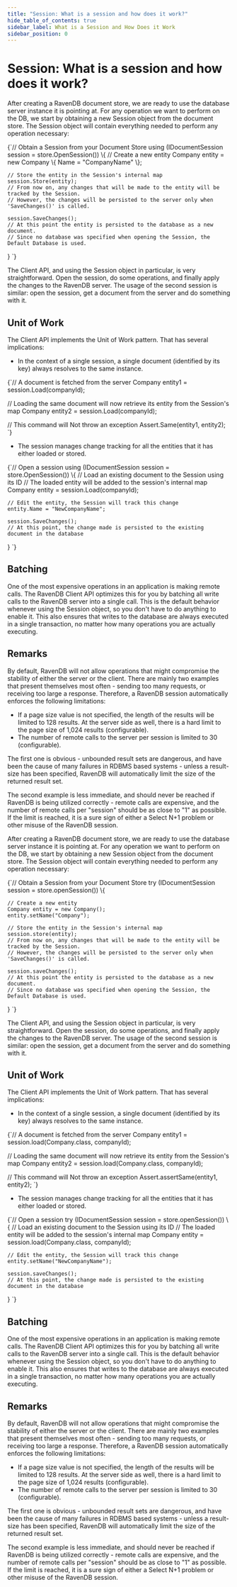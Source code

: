 ---
title: "Session: What is a session and how does it work?"
hide_table_of_contents: true
sidebar_label: What is a Session and How Does it Work
sidebar_position: 0
---




# Session: What is a session and how does it work?
<LanguageSwitcher supportedLanguages={supportedLanguages} />
<LanguageContent language="csharp">


After creating a RavenDB document store, we are ready to use the database server instance it is pointing at. For any operation we want to perform on the DB, we start by obtaining a new Session object from the document store. The Session object will contain everything needed to perform any operation necessary:

<TabItem value="session_usage_1" label="session_usage_1">
<CodeBlock language="csharp">
{`// Obtain a Session from your Document Store
using (IDocumentSession session = store.OpenSession())
\{
    // Create a new entity
    Company entity = new Company \{ Name = "CompanyName" \};
    
    // Store the entity in the Session's internal map
    session.Store(entity);
    // From now on, any changes that will be made to the entity will be tracked by the Session.
    // However, the changes will be persisted to the server only when 'SaveChanges()' is called.
    
    session.SaveChanges();
    // At this point the entity is persisted to the database as a new document.
    // Since no database was specified when opening the Session, the Default Database is used.
\}
`}
</CodeBlock>
</TabItem>

The Client API, and using the Session object in particular, is very straightforward. Open the session, do some operations, and finally apply the changes to the RavenDB server. The usage of the second session is similar: open the session, get a document from the server and do something with it.

## Unit of Work

The Client API implements the Unit of Work pattern. That has several implications:

* In the context of a single session, a single document (identified by its key) always resolves to the same instance.

<TabItem value="session_usage_3" label="session_usage_3">
<CodeBlock language="csharp">
{`// A document is fetched from the server
Company entity1 = session.Load<Company>(companyId);

// Loading the same document will now retrieve its entity from the Session's map
Company entity2 = session.Load<Company>(companyId);

// This command will Not throw an exception
Assert.Same(entity1, entity2);
`}
</CodeBlock>
</TabItem>

* The session manages change tracking for all the entities that it has either loaded or stored.

<TabItem value="session_usage_2" label="session_usage_2">
<CodeBlock language="csharp">
{`// Open a session
using (IDocumentSession session = store.OpenSession())
\{
    // Load an existing document to the Session using its ID
    // The loaded entity will be added to the session's internal map
    Company entity = session.Load<Company>(companyId);
    
    // Edit the entity, the Session will track this change
    entity.Name = "NewCompanyName";

    session.SaveChanges();
    // At this point, the change made is persisted to the existing document in the database
\}
`}
</CodeBlock>
</TabItem>

## Batching

One of the most expensive operations in an application is making remote calls. The RavenDB Client API optimizes this for you by batching all write calls to the RavenDB server into a single call. This is the default behavior whenever using the Session object, so you don't have to do anything to enable it. This also ensures that writes to the database are always executed in a single transaction, no matter how many operations you are actually executing.

## Remarks

By default, RavenDB will not allow operations that might compromise the stability of either the server or the client. There are mainly two examples that present themselves most often - sending too many requests, or receiving too large a response. Therefore, a RavenDB session automatically enforces the following limitations:

* If a page size value is not specified, the length of the results will be limited to 128 results. At the server side as well, there is a hard limit to the page size of 1,024 results (configurable).
* The number of remote calls to the server per session is limited to 30 (configurable).

The first one is obvious - unbounded result sets are dangerous, and have been the cause of many failures in RDBMS based systems - unless a result-size has been specified, RavenDB will automatically limit the size of the returned result set.

The second example is less immediate, and should never be reached if RavenDB is being utilized correctly - remote calls are expensive, and the number of remote calls per "session" should be as close to "1" as possible. If the limit is reached, it is a sure sign of either a Select N+1 problem or other misuse of the RavenDB session.


</LanguageContent>
<LanguageContent language="java">


After creating a RavenDB document store, we are ready to use the database server instance it is pointing at. For any operation we want to perform on the DB, we start by obtaining a new Session object from the document store. The Session object will contain everything needed to perform any operation necessary:

<TabItem value="session_usage_1" label="session_usage_1">
<CodeBlock language="java">
{`// Obtain a Session from your Document Store
try (IDocumentSession session = store.openSession()) \{

    // Create a new entity
    Company entity = new Company();
    entity.setName("Company");
    
    // Store the entity in the Session's internal map
    session.store(entity);
    // From now on, any changes that will be made to the entity will be tracked by the Session.
    // However, the changes will be persisted to the server only when 'SaveChanges()' is called.
    
    session.saveChanges();
    // At this point the entity is persisted to the database as a new document.
    // Since no database was specified when opening the Session, the Default Database is used.
\}
`}
</CodeBlock>
</TabItem>

The Client API, and using the Session object in particular, is very straightforward. Open the session, do some operations, and finally apply the changes to the RavenDB server. The usage of the second session is similar: open the session, get a document from the server and do something with it.

## Unit of Work

The Client API implements the Unit of Work pattern. That has several implications:

* In the context of a single session, a single document (identified by its key) always resolves to the same instance.

<TabItem value="session_usage_3" label="session_usage_3">
<CodeBlock language="java">
{`// A document is fetched from the server
Company entity1 = session.load(Company.class, companyId);

// Loading the same document will now retrieve its entity from the Session's map
Company entity2 = session.load(Company.class, companyId);

// This command will Not throw an exception
Assert.assertSame(entity1, entity2);
`}
</CodeBlock>
</TabItem>

* The session manages change tracking for all the entities that it has either loaded or stored.

<TabItem value="session_usage_2" label="session_usage_2">
<CodeBlock language="java">
{`// Open a session
try (IDocumentSession session = store.openSession()) \{
    // Load an existing document to the Session using its ID
    // The loaded entity will be added to the session's internal map
    Company entity = session.load(Company.class, companyId);
    
    // Edit the entity, the Session will track this change
    entity.setName("NewCompanyName");

    session.saveChanges();
    // At this point, the change made is persisted to the existing document in the database
\}
`}
</CodeBlock>
</TabItem>

## Batching

One of the most expensive operations in an application is making remote calls. The RavenDB Client API optimizes this for you by batching all write calls to the RavenDB server into a single call. This is the default behavior whenever using the Session object, so you don't have to do anything to enable it. This also ensures that writes to the database are always executed in a single transaction, no matter how many operations you are actually executing.

## Remarks

By default, RavenDB will not allow operations that might compromise the stability of either the server or the client. There are mainly two examples that present themselves most often - sending too many requests, or receiving too large a response. Therefore, a RavenDB session automatically enforces the following limitations:

* If a page size value is not specified, the length of the results will be limited to 128 results. At the server side as well, there is a hard limit to the page size of 1,024 results (configurable).
* The number of remote calls to the server per session is limited to 30 (configurable).

The first one is obvious - unbounded result sets are dangerous, and have been the cause of many failures in RDBMS based systems - unless a result-size has been specified, RavenDB will automatically limit the size of the returned result set.

The second example is less immediate, and should never be reached if RavenDB is being utilized correctly - remote calls are expensive, and the number of remote calls per "session" should be as close to "1" as possible. If the limit is reached, it is a sure sign of either a Select N+1 problem or other misuse of the RavenDB session.


</LanguageContent>

<!---
- [Opening a session](./opening-a-session)

-->